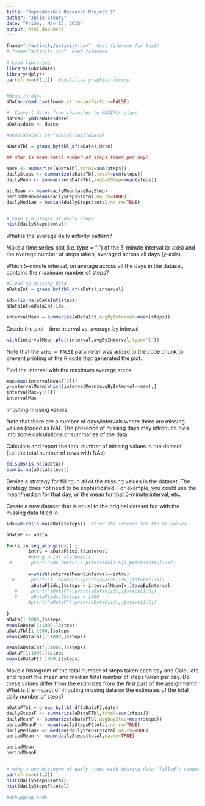 ```yaml
---
title: "Reproducible Research Project 1"
author: "Julie Steury"
date: "Friday, May 15, 2015"
output: html_document
---
```


```r
fname="./activity/activity.csv"  #set filename for knitr 
# fname="activity.csv"  #set filename
         
# Load libraries
library(lubridate)
library(dplyr)
par(mfrow=c(1,1))  #initalize graphics device


#Read in data
aData<-read.csv(fname,stringsAsFactors=FALSE)

#  Convert dates from character to POSIXct class
dates<- ymd(aData$date)
aData$date <- dates

#head(aData); str(aData);tail(aData)

aDataTbl = group_by(tbl_df(aData),date)
 
## What is mean total number of steps taken per day?

save <- summarize(aDataTbl,total=sum(steps))
dailySteps <- summarize(aDataTbl,total=sum(steps))
dailyMean <- summarize(aDataTbl,avgDayStep=mean(steps))

allMean <- mean(dailyMean$avgDayStep)
periodMean=mean(dailySteps$total,na.rm=TRUE)
dailyMedian = median(dailySteps$total,na.rm=TRUE)


# make a histogrm of daily steps
hist(dailySteps$total)


```
What is the average daily activity pattern?

Make a time series plot (i.e. type = "l") of the 5-minute interval (x-axis) and the average number of steps taken, averaged across all days (y-axis)

Which 5-minute interval, on average across all the days in the dataset, contains the maximum number of steps?
```r
#Clean up missing data 
aDataInt = group_by(tbl_df(aData),interval)

idx=!is.na(aDataInt$steps)
aDataInt=aDataInt[idx,]

intervalMean = summarize(aDataInt,avgByInterval=mean(steps))

```

Create the plot - time interval vs. average by interval 

```r
with(intervalMean,plot(interval,avgByInterval,type="l"))

```

Note that the `echo = FALSE` parameter was added to the code chunk to prevent printing of the R code that generated the plot.

Find the interval with the maximum average steps.
```r

max=max(intervalMean[[2]])
y=intervalMean[which(intervalMean$avgByInterval==max),]
intervalMax=y[[1]]
intervalMax

```
Imputing missing values

Note that there are a number of days/intervals where there are missing values (coded as NA). The presence of missing days may introduce bias into some calculations or summaries of the data.

Calculate and report the total number of missing values in the dataset (i.e. the total number of rows with NAs)
```r

colSums(is.na(aData))
sum(is.na(aData$steps))

```

Devise a strategy for filling in all of the missing values in the dataset. The strategy does not need to be sophisticated. For example, you could use the mean/median for that day, or the mean for that 5-minute interval, etc.

Create a new dataset that is equal to the original dataset but with the missing data filled in.
```r

idx=which(is.na(aData$steps))  #find the indexes for the na values

aDataF <- aData

for(i in seq_along(idx)) {
        intrv = aDataF[idx,]$interval
        #debug print statements
 #       print("idx,intrv"); print(idx[1:5]);print(intrv[1:5])
              
        x=which(intervalMean$interval==intrv)
  #      print("1. aDataF");print(aDataF[idx,]$steps[1:5])
         aDataF[idx,]$steps = intervalMean[x,]$avgByInterval
   #     print("aDataF");print(aDataF[idx,]$steps[1:5])
   #     aDataF[idx,]$steps = 1000
        #print("aDataF");print(aDataF[idx,]$steps[1:5])
    
}
aData[1:1000,]$steps
mean(aData[1:1000,]$steps)
aDataTbl[1:1000,]$steps
mean(aDataTbl[1:1000,]$steps)

mean(aDataInt[1:1000,]$steps)
aDataF[1:1000,]$steps
mean(aDataF[1:1000,]$steps)

```

Make a histogram of the total number of steps taken each day and Calculate and report the mean and median total number of steps taken per day. Do these values differ from the estimates from the first part of the assignment? What is the impact of imputing missing data on the estimates of the total daily number of steps?
```r
aDataFTbl = group_by(tbl_df(aDataF),date)
dailyStepsF <- summarize(aDataFTbl,total=sum(steps))
dailyMeanF <- summarize(aDataFTbl,avgDayStep=mean(steps))
periodMeanF <- mean(dailyStepsF$total,na.rm=TRUE)
dailyMedianF <- median(dailyStepsF$total,na.rm=TRUE)
periodMean <- mean(dailySteps$total,na.rm=TRUE)

periodMean
periodMeanF


# make a new histogrm of daily steps with missing data "filled"; compare to original
par(mfrow=c(1,2))
hist(dailySteps$total)
hist(dailyStepsF$total)


```


```r
#debugging code



```




